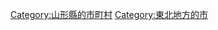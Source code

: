 {{DEFAULTSORT:Yonezawa-shi}}
[[Category:山形縣的市町村|Category:山形縣的市町村]]
[[Category:東北地方的市|Category:東北地方的市]]